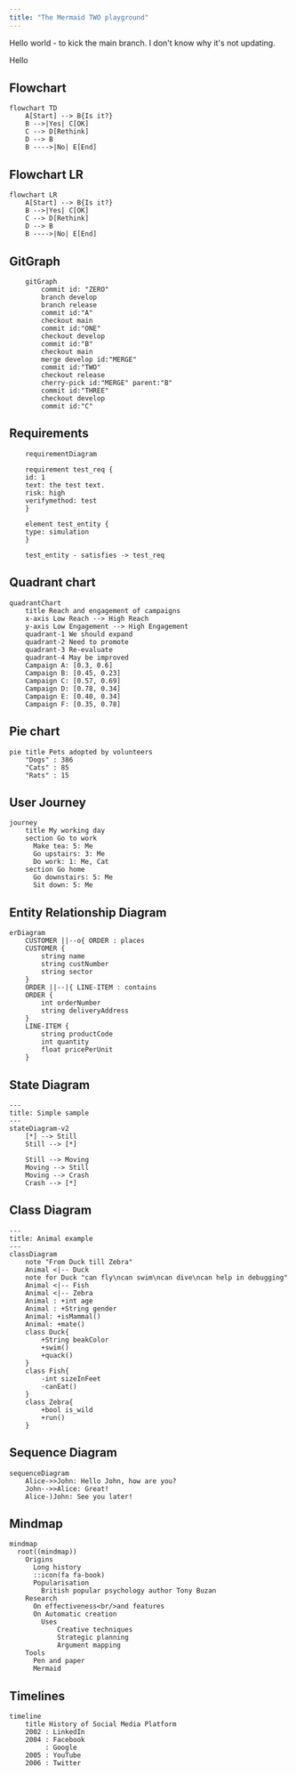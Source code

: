 ```yaml
---
title: "The Mermaid TWO playground"
---
```


Hello world - to kick the main branch. I don't know why it's not updating.

Hello

## Flowchart

```mermaid
flowchart TD
    A[Start] --> B{Is it?}
    B -->|Yes| C[OK]
    C --> D[Rethink]
    D --> B
    B ---->|No| E[End]
```

## Flowchart LR

```mermaid
flowchart LR
    A[Start] --> B{Is it?}
    B -->|Yes| C[OK]
    C --> D[Rethink]
    D --> B
    B ---->|No| E[End]
```

## GitGraph

```mermaid
    gitGraph
        commit id: "ZERO"
        branch develop
        branch release
        commit id:"A"
        checkout main
        commit id:"ONE"
        checkout develop
        commit id:"B"
        checkout main
        merge develop id:"MERGE"
        commit id:"TWO"
        checkout release
        cherry-pick id:"MERGE" parent:"B"
        commit id:"THREE"
        checkout develop
        commit id:"C"
````

## Requirements

```mermaid
    requirementDiagram

    requirement test_req {
    id: 1
    text: the test text.
    risk: high
    verifymethod: test
    }

    element test_entity {
    type: simulation
    }

    test_entity - satisfies -> test_req
```

## Quadrant chart

```mermaid
quadrantChart
    title Reach and engagement of campaigns
    x-axis Low Reach --> High Reach
    y-axis Low Engagement --> High Engagement
    quadrant-1 We should expand
    quadrant-2 Need to promote
    quadrant-3 Re-evaluate
    quadrant-4 May be improved
    Campaign A: [0.3, 0.6]
    Campaign B: [0.45, 0.23]
    Campaign C: [0.57, 0.69]
    Campaign D: [0.78, 0.34]
    Campaign E: [0.40, 0.34]
    Campaign F: [0.35, 0.78]
```

## Pie chart

```mermaid
pie title Pets adopted by volunteers
    "Dogs" : 386
    "Cats" : 85
    "Rats" : 15
```

## User Journey

```mermaid
journey
    title My working day
    section Go to work
      Make tea: 5: Me
      Go upstairs: 3: Me
      Do work: 1: Me, Cat
    section Go home
      Go downstairs: 5: Me
      Sit down: 5: Me
```

## Entity Relationship Diagram

```mermaid
erDiagram
    CUSTOMER ||--o{ ORDER : places
    CUSTOMER {
        string name
        string custNumber
        string sector
    }
    ORDER ||--|{ LINE-ITEM : contains
    ORDER {
        int orderNumber
        string deliveryAddress
    }
    LINE-ITEM {
        string productCode
        int quantity
        float pricePerUnit
    }
```

## State Diagram

```mermaid
---
title: Simple sample
---
stateDiagram-v2
    [*] --> Still
    Still --> [*]

    Still --> Moving
    Moving --> Still
    Moving --> Crash
    Crash --> [*]
```

## Class Diagram

```mermaid
---
title: Animal example
---
classDiagram
    note "From Duck till Zebra"
    Animal <|-- Duck
    note for Duck "can fly\ncan swim\ncan dive\ncan help in debugging"
    Animal <|-- Fish
    Animal <|-- Zebra
    Animal : +int age
    Animal : +String gender
    Animal: +isMammal()
    Animal: +mate()
    class Duck{
        +String beakColor
        +swim()
        +quack()
    }
    class Fish{
        -int sizeInFeet
        -canEat()
    }
    class Zebra{
        +bool is_wild
        +run()
    }
```

## Sequence Diagram

```mermaid
sequenceDiagram
    Alice->>John: Hello John, how are you?
    John-->>Alice: Great!
    Alice-)John: See you later!
```

## Mindmap

```mermaid
mindmap
  root((mindmap))
    Origins
      Long history
      ::icon(fa fa-book)
      Popularisation
        British popular psychology author Tony Buzan
    Research
      On effectiveness<br/>and features
      On Automatic creation
        Uses
            Creative techniques
            Strategic planning
            Argument mapping
    Tools
      Pen and paper
      Mermaid
```

## Timelines

```mermaid
timeline
    title History of Social Media Platform
    2002 : LinkedIn
    2004 : Facebook
         : Google
    2005 : YouTube
    2006 : Twitter
```
